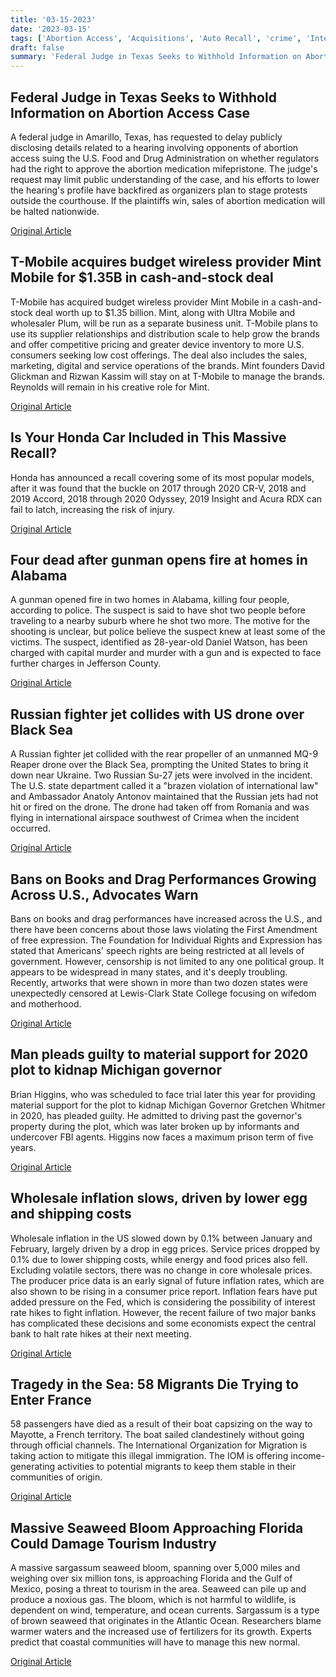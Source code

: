 ```yaml
---
title: '03-15-2023'
date: '2023-03-15'
tags: ['Abortion Access', 'Acquisitions', 'Auto Recall', 'crime', 'International Relations', 'Censorship', 'Terrorism', 'Inflation', 'Immigration', 'Seaweed']
draft: false
summary: 'Federal Judge in Texas Seeks to Withhold Information on Abortion Access Case...'
---
```


## Federal Judge in Texas Seeks to Withhold Information on Abortion Access Case
A federal judge in Amarillo, Texas, has requested to delay publicly disclosing details related to a hearing involving opponents of abortion access suing the U.S. Food and Drug Administration on whether regulators had the right to approve the abortion medication mifepristone. The judge's request may limit public understanding of the case, and his efforts to lower the hearing's profile have backfired as organizers plan to stage protests outside the courthouse. If the plaintiffs win, sales of abortion medication will be halted nationwide.

[Original Article](https://abcnews.go.com/Health/texas-judge-asks-lawyers-quiet-key-hearing-abortion/story?id=97857014)

## T-Mobile acquires budget wireless provider Mint Mobile for $1.35B in cash-and-stock deal
T-Mobile has acquired budget wireless provider Mint Mobile in a cash-and-stock deal worth up to $1.35 billion. Mint, along with Ultra Mobile and wholesaler Plum, will be run as a separate business unit. T-Mobile plans to use its supplier relationships and distribution scale to help grow the brands and offer competitive pricing and greater device inventory to more U.S. consumers seeking low cost offerings. The deal also includes the sales, marketing, digital and service operations of the brands. Mint founders David Glickman and Rizwan Kassim will stay on at T-Mobile to manage the brands. Reynolds will remain in his creative role for Mint.

[Original Article](https://abcnews.go.com/Business/wireStory/mobile-buying-mint-part-deal-worth-135b-97879702)

## Is Your Honda Car Included in This Massive Recall?
Honda has announced a recall covering some of its most popular models, after it was found that the buckle on 2017 through 2020 CR-V, 2018 and 2019 Accord, 2018 through 2020 Odyssey, 2019 Insight and Acura RDX can fail to latch, increasing the risk of injury.

[Original Article](https://abcnews.go.com/Business/wireStory/honda-recalling-500000-vehicles-fix-seat-belt-problem-97875497)

## Four dead after gunman opens fire at homes in Alabama
A gunman opened fire in two homes in Alabama, killing four people, according to police. The suspect is said to have shot two people before traveling to a nearby suburb where he shot two more. The motive for the shooting is unclear, but police believe the suspect knew at least some of the victims. The suspect, identified as 28-year-old Daniel Watson, has been charged with capital murder and murder with a gun and is expected to face further charges in Jefferson County.

[Original Article](https://abcnews.go.com/US/suspect-custody-after-4-fatally-shot-2-homes/story?id=97865214)

## Russian fighter jet collides with US drone over Black Sea
A Russian fighter jet collided with the rear propeller of an unmanned MQ-9 Reaper drone over the Black Sea, prompting the United States to bring it down near Ukraine. Two Russian Su-27 jets were involved in the incident. The U.S. state department called it a "brazen violation of international law" and Ambassador Anatoly Antonov maintained that the Russian jets had not hit or fired on the drone. The drone had taken off from Romania and was flying in international airspace southwest of Crimea when the incident occurred.

[Original Article](https://abcnews.go.com/Politics/russian-fighter-forces-us-drone-close-ukraine/story?id=97855821)

## Bans on Books and Drag Performances Growing Across U.S., Advocates Warn
Bans on books and drag performances have increased across the U.S., and there have been concerns about those laws violating the First Amendment of free expression. The Foundation for Individual Rights and Expression has stated that Americans' speech rights are being restricted at all levels of government. However, censorship is not limited to any one political group. It appears to be widespread in many states, and it's deeply troubling. Recently, artworks that were shown in more than two dozen states were unexpectedly censored at Lewis-Clark State College focusing on wifedom and motherhood.

[Original Article](https://abcnews.go.com/US/wireStory/experts-attacks-free-speech-rising-us-97877709)

## Man pleads guilty to material support for 2020 plot to kidnap Michigan governor
Brian Higgins, who was scheduled to face trial later this year for providing material support for the plot to kidnap Michigan Governor Gretchen Whitmer in 2020, has pleaded guilty. He admitted to driving past the governor's property during the plot, which was later broken up by informants and undercover FBI agents. Higgins now faces a maximum prison term of five years.

[Original Article](https://abcnews.go.com/US/wireStory/wisconsin-man-pleads-guilty-role-whitmer-kidnap-scheme-97879700)

## Wholesale inflation slows, driven by lower egg and shipping costs
Wholesale inflation in the US slowed down by 0.1% between January and February, largely driven by a drop in egg prices. Service prices dropped by 0.1% due to lower shipping costs, while energy and food prices also fell. Excluding volatile sectors, there was no change in core wholesale prices. The producer price data is an early signal of future inflation rates, which are also shown to be rising in a consumer price report. Inflation fears have put added pressure on the Fed, which is considering the possibility of interest rate hikes to fight inflation. However, the recent failure of two major banks has complicated these decisions and some economists expect the central bank to halt rate hikes at their next meeting.

[Original Article](https://abcnews.go.com/US/wireStory/us-wholesale-inflation-fell-month-lower-food-costs-97876735)

## Tragedy in the Sea: 58 Migrants Die Trying to Enter France
58 passengers have died as a result of their boat capsizing on the way to Mayotte, a French territory. The boat sailed clandestinely without going through official channels. The International Organization for Migration is taking action to mitigate this illegal immigration. The IOM is offering income-generating activities to potential migrants to keep them stable in their communities of origin.

[Original Article](https://abcnews.go.com/International/wireStory/boat-carrying-migrants-madagascar-sinks-34-drown-97876909)

## Massive Seaweed Bloom Approaching Florida Could Damage Tourism Industry
A massive sargassum seaweed bloom, spanning over 5,000 miles and weighing over six million tons, is approaching Florida and the Gulf of Mexico, posing a threat to tourism in the area. Seaweed can pile up and produce a noxious gas. The bloom, which is not harmful to wildlife, is dependent on wind, temperature, and ocean currents. Sargassum is a type of brown seaweed that originates in the Atlantic Ocean. Researchers blame warmer waters and the increased use of fertilizers for its growth. Experts predict that coastal communities will have to manage this new normal.

[Original Article](https://abcnews.go.com/US/massive-seaweed-bloom-headed-florida-mystery-scientists/story?id=97863288)
